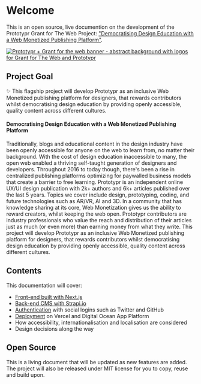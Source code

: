 
# Welcome

This is an open source, live documention on the development of the Prototypr Grant for The Web Project: ["Democratising Design Education with a Web Monetized Publishing Platform"](https://prototypr.io/post/announcing-prototypr-grant-for-the-web-flagship-project-%f0%9f%8e%89/). 

<a target="_blank" href="https://prototypr.io/post/announcing-prototypr-grant-for-the-web-flagship-project-%f0%9f%8e%89/">![Prototypr + Grant for the web banner - abstract background with logos for Grant for The Web and Prototypr](https://prototyprio.gumlet.net/wp-content/uploads/2022/01/Twitter-post-179-1.png?format=webp&w=1242)</a>

## Project Goal
✨ This flagship project will develop Prototypr as an inclusive Web Monetized publishing platform for designers, that rewards contributors whilst democratising design education by providing openly accessible, quality content across different cultures.

#### Democratising Design Education with a Web Monetized Publishing Platform

Traditionally, blogs and educational content in the design industry have been openly accessible for anyone on the web to learn from, no matter their background. With the cost of design education inaccessible to many, the open web enabled a thriving self-taught generation of designers and developers. Throughout 2016 to today though, there's been a rise in centralized publishing platforms optimizing for paywalled business models that create a barrier to free learning. Prototypr is an independent online UX/UI design publication with 2k+ authors and 6k+ articles published over the last 5 years. Topics we cover include design, prototyping, coding, and future technologies such as AR/VR, AI and 3D. In a community that has knowledge sharing at its core, Web Monetization gives us the ability to reward creators, whilst keeping the web open. Prototypr contributors are industry professionals who value the reach and distribution of their articles just as much (or even more) than earning money from what they write. This project will develop Prototypr as an inclusive Web Monetized publishing platform for designers, that rewards contributors whilst democratising design education by providing openly accessible, quality content across different cultures.

## Contents

This documentation will cover:

- [Front-end built with Next.js](/front-end) 
- [Back-end CMS with Strapi.io](/back-end) 
- [Authentication](http://localhost:3000/front-end#authentication) with social logins such as Twitter and GitHub
- [Deployment](http://localhost:3000/back-end#deploying-strapi) on Vercel and Digital Ocean App Platform
- How accessibility, internationalisation and localisation are considered
- Design decisions along the way


## Open Source

This is a living document that will be updated as new features are added. The project will also be released under MIT license for you to copy, reuse and build upon.